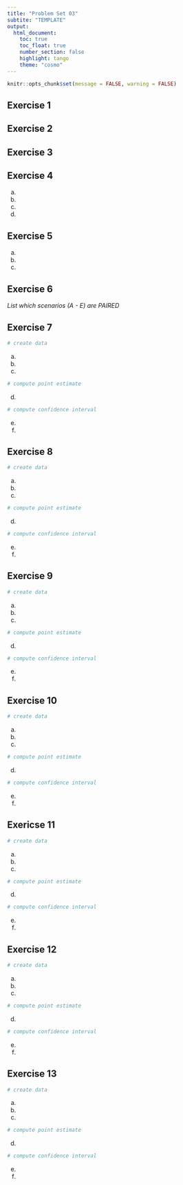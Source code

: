 ```yaml
---
title: "Problem Set 03"
subtite: "TEMPLATE"
output: 
  html_document:
    toc: true
    toc_float: true
    number_section: false
    highlight: tango
    theme: "cosmo"
---
```


```r
knitr::opts_chunk$set(message = FALSE, warning = FALSE)
```

## Exercise 1

## Exercise 2

## Exercise 3

## Exercise 4

a)

b)

c)

d)

## Exercise 5

a)

b)

c) 


## Exercise 6

*List which scenarios (A - E) are PAIRED*

## Exercise 7

```r
# create data

```

a) 

b) 

c) 

```r
# compute point estimate
```

d) 

```r
# compute confidence interval
```

e) 

f)

## Exercise 8

```r
# create data

```

a) 

b) 

c) 

```r
# compute point estimate
```


d) 

```r
# compute confidence interval
```

e) 

f)

## Exercise 9

```r
# create data

```

a) 

b) 

c) 

```r
# compute point estimate
```

d) 

```r
# compute confidence interval
```

e) 

f)



## Exercise 10

```r
# create data

```

a) 

b) 

c) 

```r
# compute point estimate
```


d) 

```r
# compute confidence interval
```

e) 

f)

## Exericse 11

```r
# create data

```

a) 

b) 

c) 

```r
# compute point estimate
```

d) 

```r
# compute confidence interval
```

e) 

f)

## Exercise 12

```r
# create data

```

a) 

b) 

c) 

```r
# compute point estimate
```

d) 

```r
# compute confidence interval
```

e) 

f)

## Exercise 13

```r
# create data

```

a) 

b) 

c) 

```r
# compute point estimate
```

d) 

```r
# compute confidence interval
```

e) 

f)